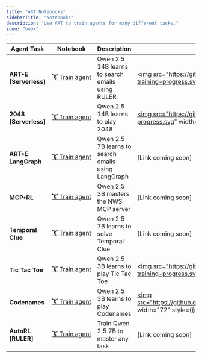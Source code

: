 ```yaml
---
title: "ART Notebooks"
sidebarTitle: "Notebooks"
description: "Use ART to train agents for many different tasks."
icon: "book"
---
```


<div className="full-width">

| Agent Task          | Notebook                                                                                                                                         | Description                                         | Performance                                                                                                                                                                                                                                                      |
| ------------------- | ------------------------------------------------------------------------------------------------------------------------------------------------ | --------------------------------------------------- | ---------------------------------------------------------------------------------------------------------------------------------------------------------------------------------------------------------------------------------------------------------------- |
| **ART•E [Serverless]**   | [🏋️&nbsp;Train&nbsp;agent](https://colab.research.google.com/github/openpipe/art-notebooks/blob/main/examples/art-e.ipynb)                       | Qwen 2.5 14B learns to search emails using RULER     | <a href="https://github.com/OpenPipe/ART/blob/main/dev/art-e/art_e/evaluate/display_benchmarks.ipynb"><img src="https://github.com/OpenPipe/ART/raw/main/assets/benchmarks/email_agent/accuracy-training-progress.svg" width="72" style={{margin: "0"}} /></a>   |
| **2048 [Serverless]** | [🏋️&nbsp;Train&nbsp;agent](https://colab.research.google.com/github/openpipe/art-notebooks/blob/main/examples/2048/2048.ipynb)                   | Qwen 2.5 14B learns to play 2048                     | <a href="https://github.com/OpenPipe/ART/blob/main/examples/2048/display_benchmarks.ipynb"><img src="https://github.com/OpenPipe/ART/raw/main/assets/benchmarks/2048/accuracy-training-progress.svg" width="72" style={{margin: "0"}} /></a>                     |
| **ART•E LangGraph** | [🏋️&nbsp;Train&nbsp;agent](https://colab.research.google.com/github/openpipe/art-notebooks/blob/main/examples/langgraph/art-e-langgraph.ipynb)   | Qwen 2.5 7B learns to search emails using LangGraph | [Link coming soon]                                                                                                                                                                                                                                               |
| **MCP•RL**          | [🏋️&nbsp;Train&nbsp;agent](https://colab.research.google.com/github/openpipe/art-notebooks/blob/main/examples/mcp-rl/mcp-rl.ipynb)               | Qwen 2.5 3B masters the NWS MCP server              | [Link coming soon]                                                                                                                                                                                                                                               |
| **Temporal Clue**   | [🏋️&nbsp;Train&nbsp;agent](https://colab.research.google.com/github/openpipe/art-notebooks/blob/main/examples/temporal_clue/temporal-clue.ipynb) | Qwen 2.5 7B learns to solve Temporal Clue           | [Link coming soon]                                                                                                                                                                                                                                               |
| **Tic Tac Toe**     | [🏋️&nbsp;Train&nbsp;agent](https://colab.research.google.com/github/openpipe/art-notebooks/blob/main/examples/tic_tac_toe/tic-tac-toe.ipynb)     | Qwen 2.5 3B learns to play Tic Tac Toe              | <a href="https://github.com/OpenPipe/ART/blob/main/examples/tic_tac_toe/display-benchmarks.ipynb"><img src="https://github.com/OpenPipe/ART/raw/main/assets/benchmarks/tic-tac-toe-local/accuracy-training-progress.svg" width="72" style={{margin: "0"}} /></a> |
| **Codenames**       | [🏋️&nbsp;Train&nbsp;agent](https://colab.research.google.com/github/openpipe/art-notebooks/blob/main/examples/codenames/Codenames_RL.ipynb)      | Qwen 2.5 3B learns to play Codenames                | <a href="https://github.com/OpenPipe/art-notebooks/blob/main/examples/codenames/Codenames_RL.ipynb"><img src="https://github.com/OpenPipe/ART/raw/main/assets/benchmarks/codenames/win_rate_over_time.png" width="72" style={{margin: "0"}} /></a>               |
| **AutoRL [RULER]**  | [🏋️&nbsp;Train&nbsp;agent](https://colab.research.google.com/github/openpipe/art-notebooks/blob/main/examples/auto_rl.ipynb)                     | Train Qwen 2.5 7B to master any task                | [Link coming soon]                                                                                                                                                                                                                                               |

</div>
